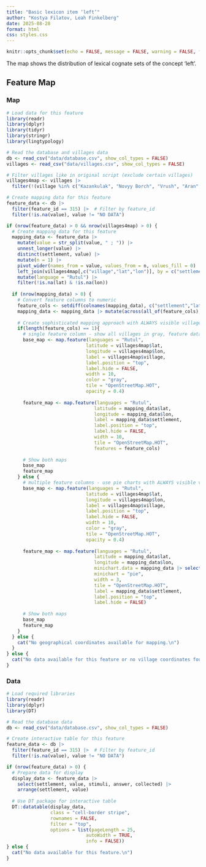 ```yaml
---
title: "Basic lexicon item ‘left’"
author: "Kostya Filatov, Leah Finkelberg"
date: 2025-08-28
format: html
css: styles.css
---
```


```r
knitr::opts_chunk$set(echo = FALSE, message = FALSE, warning = FALSE, fig.width = 9.5)
```

The map shows the distribution of lexical cognate sets of the concept ‘left’.


## Feature Map

::: {.panel-tabset}

### Map

```r
# Load data for this feature
library(readr)
library(dplyr)
library(tidyr)
library(stringr)
library(lingtypology)

# Read the database and villages data
db <- read_csv("data/database.csv", show_col_types = FALSE)
villages <- read_csv("data/villages.csv", show_col_types = FALSE)

# Filter villages like in original script (exclude certain villages)
villages4map <- villages |> 
  filter(!(village %in% c("Kazankulak", "Novyy Borch", "Vrush", "Aran", "Khnyukh")))

# Create mapping data for this feature
feature_data <- db |> 
  filter(feature_id == 315) |>  # Filter by feature_id
  filter(!is.na(value), value != "NO DATA")

if (nrow(feature_data) > 0 && nrow(villages4map) > 0) {
  # Create mapping data for this feature
  mapping_data <- feature_data |>
    mutate(value = str_split(value, " ; ")) |> 
    unnest_longer(value) |> 
    distinct(settlement, value) |> 
    mutate(n = 1) |> 
    pivot_wider(names_from = value, values_from = n, values_fill = 0) |> 
    left_join(villages4map[,c("village","lat","lon")], by = c("settlement" = "village")) |> 
    mutate(language = "Rutul") |>
    filter(!is.na(lat) & !is.na(lon))
  
  if (nrow(mapping_data) > 0) {
    # Convert feature columns to numeric
    feature_cols <- setdiff(colnames(mapping_data), c("settlement","lat","lon","language"))
    mapping_data <- mapping_data |> mutate(across(all_of(feature_cols), as.numeric))
    
    # Create sophisticated mapping approach with ALWAYS visible village names
    if(length(feature_cols) == 1){
      # single feature column - show all villages in gray, feature data in color
      base_map <- map.feature(languages = "Rutul",
                             latitude = villages4map$lat,
                             longitude = villages4map$lon,
                             label = villages4map$village,
                             label.position = "top",
                             label.hide = FALSE,
                             width = 10,
                             color = "gray",
                             tile = "OpenStreetMap.HOT",
                             opacity = 0.4)
      
      feature_map <- map.feature(languages = "Rutul",
                                latitude = mapping_data$lat,
                                longitude = mapping_data$lon,
                                label = mapping_data$settlement,
                                label.position = "top",
                                label.hide = FALSE,
                                width = 10,
                                tile = "OpenStreetMap.HOT",
                                features = feature_cols)
      
      # Show both maps
      base_map
      feature_map
    } else {
      # multiple feature columns - use pie charts with ALWAYS visible village names
      base_map <- map.feature(languages = "Rutul",
                             latitude = villages4map$lat,
                             longitude = villages4map$lon,
                             label = villages4map$village,
                             label.position = "top",
                             label.hide = FALSE,
                             width = 10,
                             color = "gray",
                             tile = "OpenStreetMap.HOT",
                             opacity = 0.4)
      
      feature_map <- map.feature(languages = "Rutul",
                                latitude = mapping_data$lat,
                                longitude = mapping_data$lon,
                                minichart.data = mapping_data |> select(all_of(feature_cols)),
                                minichart = "pie",
                                width = 3,
                                tile = "OpenStreetMap.HOT",
                                label = mapping_data$settlement,
                                label.position = "top",
                                label.hide = FALSE)
      
      # Show both maps
      base_map
      feature_map
    }
  } else {
    cat("No geographical coordinates available for mapping.\n")
  }
} else {
  cat("No data available for this feature or no village coordinates found.\n")
}
```

### Data

```r
# Load required libraries
library(readr)
library(dplyr)
library(DT)

# Read the database data
db <- read_csv("data/database.csv", show_col_types = FALSE)

# Create interactive table for this feature
feature_data <- db |> 
  filter(feature_id == 315) |>  # Filter by feature_id
  filter(!is.na(value), value != "NO DATA")

if (nrow(feature_data) > 0) {
  # Prepare data for display
  display_data <- feature_data |>
    select(settlement, value, stimuli, answer, collected) |>
    arrange(settlement, value)
  
  # Use DT package for interactive table
  DT::datatable(display_data, 
                class = "cell-border stripe",
                rownames = FALSE,
                filter = "top",
                options = list(pageLength = 25, 
                             autoWidth = TRUE,
                             info = FALSE))
} else {
  cat("No data available for this feature.\n")
}
```

:::

